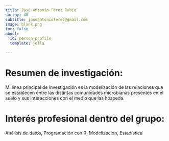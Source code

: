 ```yaml
---
title: Jose Antonio Férez Rubio
sortby: 40
subtitle: joseantonioferez@gmail.com
image: blank.png
toc: false
about: 
  id: person-profile
  template: jolla

---
```


:::{#person-profile}

# Resumen de investigación:
Mi línea principal de investigación es la modelización de las relaciones que se establecen entre las distintas comunidades microbianas presentes en el suelo y sus interacciones con el medio que las hospeda.

#  Interés profesional dentro del grupo:
Análisis de datos, Programación con R, Modelización, Estadística


 
:::
